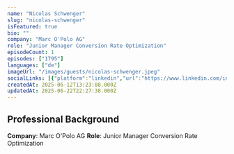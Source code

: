 ```yaml
---
name: "Nicolas Schwenger"
slug: "nicolas-schwenger"
isFeatured: true
bio: ""
company: "Marc O'Polo AG"
role: "Junior Manager Conversion Rate Optimization"
episodeCount: 1
episodes: ["1795"]
languages: ["de"]
imageUrl: "/images/guests/nicolas-schwenger.jpeg"
socialLinks: [{"platform":"linkedin","url":"https://www.linkedin.com/in/nicolas-schwenger/"}]
createdAt: 2025-06-12T13:23:08.000Z
updatedAt: 2025-06-22T22:27:38.000Z
---
```


## Professional Background

**Company**: Marc O'Polo AG
**Role**: Junior Manager Conversion Rate Optimization
